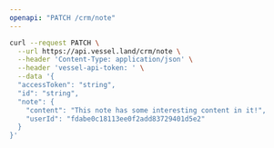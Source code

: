 ```yaml
---
openapi: "PATCH /crm/note"
---
```


<RequestExample>

```bash Request
curl --request PATCH \
  --url https://api.vessel.land/crm/note \
  --header 'Content-Type: application/json' \
  --header 'vessel-api-token: ' \
  --data '{
  "accessToken": "string",
  "id": "string",
  "note": {
    "content": "This note has some interesting content in it!",
    "userId": "fdabe0c18113ee0f2add83729401d5e2"
  }
}'
```

</RequestExample>
